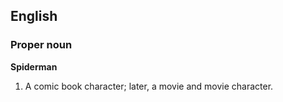 ==English==

===Proper noun===
'''Spiderman'''
#A comic book character; later, a movie and movie character.